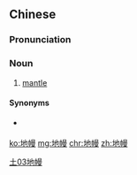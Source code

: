 ==Chinese==
{{zh-forms}}

===Pronunciation===
{{zh-pron
|m=dìmàn
|c=dei6 maan6
|cat=n
}}

===Noun===
{{zh-noun}}

# {{lb|zh|geology}} [[mantle]]

====Synonyms====
* {{zh-l|地函}} {{qualifier|Taiwanese Mandarin}}

[[Category:zh:Geology|土03地幔]]

[[ko:地幔]]
[[mg:地幔]]
[[chr:地幔]]
[[zh:地幔]]
